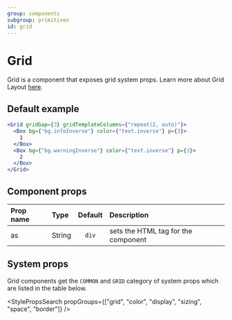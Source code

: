 ```yaml
---
group: components
subgroup: primitives
id: grid
---
```


# Grid

Grid is a component that exposes grid system props. Learn more about Grid Layout [here](https://gridbyexample.com/learn/).

## Default example

```jsx live
<Grid gridGap={3} gridTemplateColumns={"repeat(2, auto)"}>
  <Box bg={"bg.infoInverse"} color={"text.inverse"} p={3}>
    1
  </Box>
  <Box bg={"bg.warningInverse"} color={"text.inverse"} p={3}>
    2
  </Box>
</Grid>
```

## Component props

| Prop name | Type   | Default | Description                         |
| :-------- | :----- | :-----: | :---------------------------------- |
| as        | String |  `div`  | sets the HTML tag for the component |

## System props

Grid components get the `COMMON` and `GRID` category of system props which are listed in the table below.

<StylePropsSearch propGroups={["grid", "color", "display", "sizing", "space", "border"]} />

